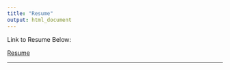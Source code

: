 ```yaml
---
title: "Resume"
output: html_document
---
```


Link to Resume Below:

[Resume](https://docs.google.com/document/d/1lIcrZnNPSQdC4ksCCkjftzla7BuOkmtR/edit?usp=drive_link&ouid=117351534724931406708&rtpof=true&sd=true)

__________

